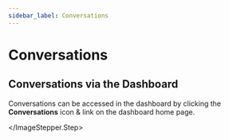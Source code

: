 ```yaml
---
sidebar_label: Conversations
---
```


# Conversations


<Conversations />

## Conversations via the Dashboard

<ImageStepper>
  <ImageStepper.Step
    title="Open Conversations Link"
    imgSrc="/img/docs/dashboard/conversations/conversations-button.png"
    imgCaption="Select the Conversations link from the home page"
  >

Conversations can be accessed in the dashboard by clicking the **Conversations** icon &amp; link
on the dashboard home page.

  </ImageStepper.Step>
</ImageStepper>